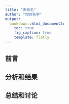 ```yaml
---
title: "未命名"
author: "你的名字"
output:
  bookdown::html_document2:
    toc: true
    fig_caption: true
    template: flatly
---
```


## 前言

## 分析和结果

## 总结和讨论
